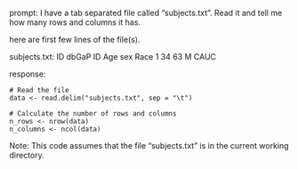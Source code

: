 prompt:
I have a tab separated file called "subjects.txt". Read it and tell me how many rows and columns it has. 

here are first few lines of the file(s).

subjects.txt:
ID	dbGaP ID	Age	sex	Race
1	34	63	M	CAUC


response:
```
# Read the file
data <- read.delim("subjects.txt", sep = "\t")

# Calculate the number of rows and columns
n_rows <- nrow(data)
n_columns <- ncol(data)
```
Note: This code assumes that the file "subjects.txt" is in the current working directory.
